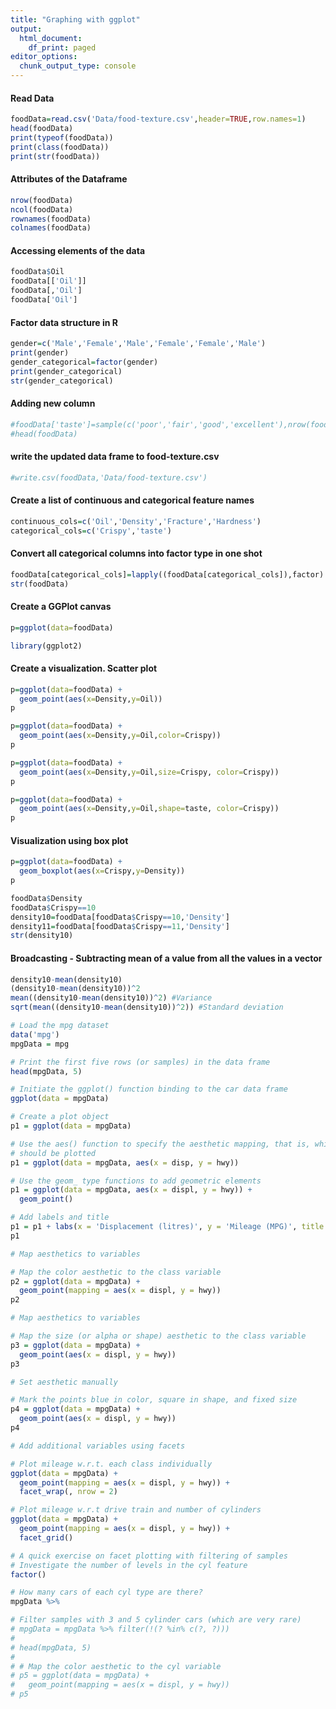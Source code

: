 ```yaml
---
title: "Graphing with ggplot"
output:
  html_document:
    df_print: paged
editor_options:
  chunk_output_type: console
---
```


#### Read Data

```r
foodData=read.csv('Data/food-texture.csv',header=TRUE,row.names=1)
head(foodData)
print(typeof(foodData))
print(class(foodData))
print(str(foodData))
```

#### Attributes of the Dataframe

```r
nrow(foodData)
ncol(foodData)
rownames(foodData)
colnames(foodData)
```

#### Accessing elements of the data

```r
foodData$Oil
foodData[['Oil']]
foodData[,'Oil']
foodData['Oil']
```

#### Factor data structure in R

```r
gender=c('Male','Female','Male','Female','Female','Male')
print(gender)
gender_categorical=factor(gender)
print(gender_categorical)
str(gender_categorical)
```

#### Adding new column

```r
#foodData['taste']=sample(c('poor','fair','good','excellent'),nrow(foodData),replace=TRUE,p=c(0.25,0.25,0.25,0.25))
#head(foodData)
```

#### write the updated data frame to food-texture.csv

```r
#write.csv(foodData,'Data/food-texture.csv')
```

#### Create a list of continuous and categorical feature names

```r
continuous_cols=c('Oil','Density','Fracture','Hardness')
categorical_cols=c('Crispy','taste')
```

#### Convert all categorical columns into factor type in one shot

```r
foodData[categorical_cols]=lapply((foodData[categorical_cols]),factor)
str(foodData)
```

#### Create a GGPlot canvas

```r
p=ggplot(data=foodData)

```

```r
library(ggplot2)
```

#### Create a visualization. Scatter plot

```r
p=ggplot(data=foodData) + 
  geom_point(aes(x=Density,y=Oil))
p
```

```r
p=ggplot(data=foodData) + 
  geom_point(aes(x=Density,y=Oil,color=Crispy))
p
```

```r
p=ggplot(data=foodData) + 
  geom_point(aes(x=Density,y=Oil,size=Crispy, color=Crispy))
p
```

```r
p=ggplot(data=foodData) + 
  geom_point(aes(x=Density,y=Oil,shape=taste, color=Crispy))
p
```

#### Visualization using box plot

```r
p=ggplot(data=foodData) + 
  geom_boxplot(aes(x=Crispy,y=Density))
p
```

```r
foodData$Density
foodData$Crispy==10
density10=foodData[foodData$Crispy==10,'Density']
density11=foodData[foodData$Crispy==11,'Density']
str(density10)
```

#### Broadcasting - Subtracting mean of a value from all the values in a vector

```r
density10-mean(density10)
(density10-mean(density10))^2
mean((density10-mean(density10))^2) #Variance
sqrt(mean((density10-mean(density10))^2)) #Standard deviation
```

```r
# Load the mpg dataset
data('mpg')
mpgData = mpg

# Print the first five rows (or samples) in the data frame
head(mpgData, 5)
```

```r
# Initiate the ggplot() function binding to the car data frame
ggplot(data = mpgData)

# Create a plot object
p1 = ggplot(data = mpgData)

# Use the aes() function to specify the aesthetic mapping, that is, which variables
# should be plotted
p1 = ggplot(data = mpgData, aes(x = disp, y = hwy))

# Use the geom_ type functions to add geometric elements
p1 = ggplot(data = mpgData, aes(x = displ, y = hwy)) +
  geom_point()

# Add labels and title
p1 = p1 + labs(x = 'Displacement (litres)', y = 'Mileage (MPG)', title = 'Mileage vs. Displacement')
p1
```

```r
# Map aesthetics to variables

# Map the color aesthetic to the class variable
p2 = ggplot(data = mpgData) +
  geom_point(mapping = aes(x = displ, y = hwy))
p2
```

```r
# Map aesthetics to variables

# Map the size (or alpha or shape) aesthetic to the class variable
p3 = ggplot(data = mpgData) +
  geom_point(aes(x = displ, y = hwy))
p3
```

```r
# Set aesthetic manually

# Mark the points blue in color, square in shape, and fixed size
p4 = ggplot(data = mpgData) +
  geom_point(aes(x = displ, y = hwy))
p4
```

```r
# Add additional variables using facets

# Plot mileage w.r.t. each class individually
ggplot(data = mpgData) + 
  geom_point(mapping = aes(x = displ, y = hwy)) + 
  facet_wrap(, nrow = 2)
```

```r
# Plot mileage w.r.t drive train and number of cylinders
ggplot(data = mpgData) + 
  geom_point(mapping = aes(x = displ, y = hwy)) + 
  facet_grid()
```

```r
# A quick exercise on facet plotting with filtering of samples
# Investigate the number of levels in the cyl feature
factor()

# How many cars of each cyl type are there?
mpgData %>% 

# Filter samples with 3 and 5 cylinder cars (which are very rare)
# mpgData = mpgData %>% filter(!(? %in% c(?, ?)))
# 
# head(mpgData, 5)
# 
# # Map the color aesthetic to the cyl variable
# p5 = ggplot(data = mpgData) +
#   geom_point(mapping = aes(x = displ, y = hwy))
# p5
```
